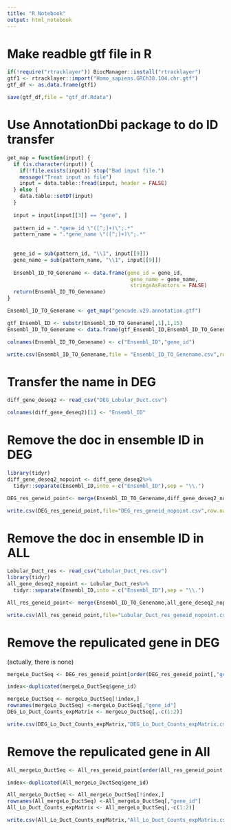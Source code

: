 ```yaml
---
title: "R Notebook"
output: html_notebook
---
```

# Make readble gtf file in R
```r
if(!require("rtracklayer")) BiocManager::install("rtracklayer") 
gtf1 <- rtracklayer::import("Homo_sapiens.GRCh38.104.chr.gtf")
gtf_df <- as.data.frame(gtf1)
```


```r
save(gtf_df,file = "gtf_df.Rdata")
```

# Use AnnotationDbi package to do ID transfer

```r
get_map = function(input) {
  if (is.character(input)) {
    if(!file.exists(input)) stop("Bad input file.")
    message("Treat input as file")
    input = data.table::fread(input, header = FALSE)
  } else {
    data.table::setDT(input)
  }
  
  input = input[input[[3]] == "gene", ]
  
  pattern_id = ".*gene_id \"([^;]+)\";.*"
  pattern_name = ".*gene_name \"([^;]+)\";.*"
  
  
  gene_id = sub(pattern_id, "\\1", input[[9]])
  gene_name = sub(pattern_name, "\\1", input[[9]])
  
  Ensembl_ID_TO_Genename <- data.frame(gene_id = gene_id,
                                        gene_name = gene_name,
                                        stringsAsFactors = FALSE)
  return(Ensembl_ID_TO_Genename)
}
```
```r
Ensembl_ID_TO_Genename <- get_map("gencode.v29.annotation.gtf") 
```



```r
gtf_Ensembl_ID <- substr(Ensembl_ID_TO_Genename[,1],1,15)
Ensembl_ID_TO_Genename <- data.frame(gtf_Ensembl_ID,Ensembl_ID_TO_Genename[,2])
```
```r

colnames(Ensembl_ID_TO_Genename) <- c("Ensembl_ID","gene_id")

```
```r
write.csv(Ensembl_ID_TO_Genename,file = "Ensembl_ID_TO_Genename.csv",row.names = F)
```








# Transfer the name in DEG


```r
diff_gene_deseq2 <- read_csv("DEG_Lobular_Duct.csv")
```
```r
colnames(diff_gene_deseq2)[1] <- "Ensembl_ID"
```

# Remove the doc in ensemble ID in DEG

```r
library(tidyr)
diff_gene_deseq2_nopoint <- diff_gene_deseq2%>%
  tidyr::separate(Ensembl_ID,into = c("Ensembl_ID"),sep = "\\.")
```



```r
DEG_res_geneid_point<- merge(Ensembl_ID_TO_Genename,diff_gene_deseq2_nopoint,by="Ensembl_ID")
```

```r
write.csv(DEG_res_geneid_point,file="DEG_res_geneid_nopoint.csv",row.names= F)
```



# Remove the doc in ensemble ID in ALL

```r
Lobular_Duct_res <- read_csv("Lobular_Duct_res.csv")
library(tidyr)
all_gene_deseq2_nopoint <- Lobular_Duct_res%>%
  tidyr::separate(Ensembl_ID,into = c("Ensembl_ID"),sep = "\\.")
```



```r
All_res_geneid_point<- merge(Ensembl_ID_TO_Genename,all_gene_deseq2_nopoint,by="Ensembl_ID")
```

```r
write.csv(All_res_geneid_point,file="Lobular_Duct_res_geneid_nopoint.csv",row.names= F)
```



# Remove the repulicated gene in DEG

(actually, there is none)

```r
mergeLo_DuctSeq <- DEG_res_geneid_point[order(DEG_res_geneid_point[,"gene_id"]),]
```
```r
index<-duplicated(mergeLo_DuctSeq$gene_id)
```

```r
mergeLo_DuctSeq <- mergeLo_DuctSeq[!index,]
rownames(mergeLo_DuctSeq) <-mergeLo_DuctSeq[,"gene_id"]
DEG_Lo_Duct_Counts_expMatrix <- mergeLo_DuctSeq[,-c(1:2)]
```

```r
write.csv(DEG_Lo_Duct_Counts_expMatrix,"DEG_Lo_Duct_Counts_expMatrix.csv")
```

# Remove the repulicated gene in All

```r
All_mergeLo_DuctSeq <- All_res_geneid_point[order(All_res_geneid_point[,"gene_id"]),]
```
```r
index<-duplicated(All_mergeLo_DuctSeq$gene_id)
```

```r
All_mergeLo_DuctSeq <- All_mergeLo_DuctSeq[!index,]
rownames(All_mergeLo_DuctSeq) <-All_mergeLo_DuctSeq[,"gene_id"]
All_Lo_Duct_Counts_expMatrix <- All_mergeLo_DuctSeq[,-c(1:2)]
```

```r
write.csv(All_Lo_Duct_Counts_expMatrix,"All_Lo_Duct_Counts_expMatrix.csv")
```

